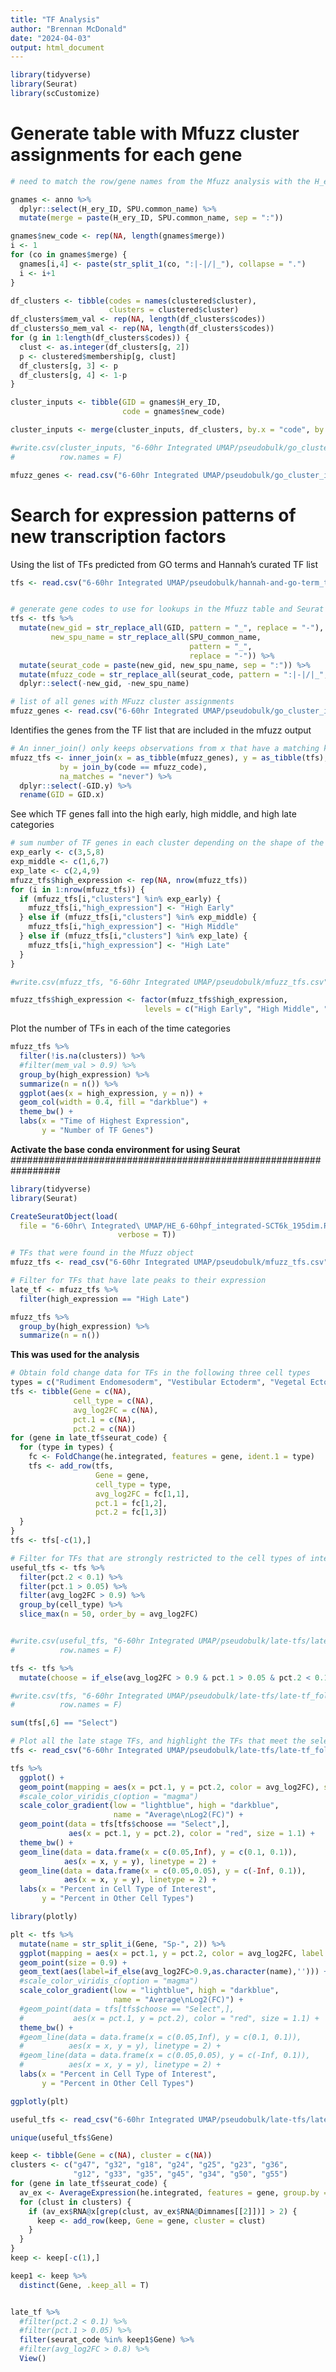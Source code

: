 ```yaml
---
title: "TF Analysis"
author: "Brennan McDonald"
date: "2024-04-03"
output: html_document
---
```


```r
library(tidyverse)
library(Seurat)
library(scCustomize)
```


# Generate table with Mfuzz cluster assignments for each gene

```r
# need to match the row/gene names from the Mfuzz analysis with the H_ery IDs from the GO annotation dataset

gnames <- anno %>% 
  dplyr::select(H_ery_ID, SPU.common_name) %>% 
  mutate(merge = paste(H_ery_ID, SPU.common_name, sep = ":"))

gnames$new_code <- rep(NA, length(gnames$merge))
i <- 1
for (co in gnames$merge) {
  gnames[i,4] <- paste(str_split_1(co, ":|-|/|_"), collapse = ".")
  i <- i+1
}

df_clusters <- tibble(codes = names(clustered$cluster), 
                      clusters = clustered$cluster)
df_clusters$mem_val <- rep(NA, length(df_clusters$codes))
df_clusters$o_mem_val <- rep(NA, length(df_clusters$codes))
for (g in 1:length(df_clusters$codes)) {
  clust <- as.integer(df_clusters[g, 2])
  p <- clustered$membership[g, clust]
  df_clusters[g, 3] <- p
  df_clusters[g, 4] <- 1-p
}

cluster_inputs <- tibble(GID = gnames$H_ery_ID,
                         code = gnames$new_code)

cluster_inputs <- merge(cluster_inputs, df_clusters, by.x = "code", by.y = "codes")

#write.csv(cluster_inputs, "6-60hr Integrated UMAP/pseudobulk/go_cluster_inputs.csv", 
#          row.names = F)
```

```r
mfuzz_genes <- read.csv("6-60hr Integrated UMAP/pseudobulk/go_cluster_inputs.csv")
```


# Search for expression patterns of new transcription factors

Using the list of TFs predicted from GO terms and Hannah's curated TF list

```r
tfs <- read.csv("6-60hr Integrated UMAP/pseudobulk/hannah-and-go-term_tf-list.csv")


# generate gene codes to use for lookups in the Mfuzz table and Seurat object
tfs <- tfs %>% 
  mutate(new_gid = str_replace_all(GID, pattern = "_", replace = "-"),
         new_spu_name = str_replace_all(SPU_common_name, 
                                        pattern = "_", 
                                        replace = "-")) %>% 
  mutate(seurat_code = paste(new_gid, new_spu_name, sep = ":")) %>% 
  mutate(mfuzz_code = str_replace_all(seurat_code, pattern = ":|-|/|_", replace = ".")) %>% 
  dplyr::select(-new_gid, -new_spu_name)
```


```r
# list of all genes with MFuzz cluster assignments
mfuzz_genes <- read.csv("6-60hr Integrated UMAP/pseudobulk/go_cluster_inputs.csv")
```

Identifies the genes from the TF list that are included in the mfuzz output

```r
# An inner_join() only keeps observations from x that have a matching key in y.
mfuzz_tfs <- inner_join(x = as_tibble(mfuzz_genes), y = as_tibble(tfs),
           by = join_by(code == mfuzz_code),
           na_matches = "never") %>% 
  dplyr::select(-GID.y) %>% 
  rename(GID = GID.x)
```

See which TF genes fall into the high early, high middle, and high late categories

```r
# sum number of TF genes in each cluster depending on the shape of the expression profile
exp_early <- c(3,5,8)
exp_middle <- c(1,6,7)
exp_late <- c(2,4,9)
mfuzz_tfs$high_expression <- rep(NA, nrow(mfuzz_tfs))
for (i in 1:nrow(mfuzz_tfs)) {
  if (mfuzz_tfs[i,"clusters"] %in% exp_early) {
    mfuzz_tfs[i,"high_expression"] <- "High Early"
  } else if (mfuzz_tfs[i,"clusters"] %in% exp_middle) {
    mfuzz_tfs[i,"high_expression"] <- "High Middle"
  } else if (mfuzz_tfs[i,"clusters"] %in% exp_late) {
    mfuzz_tfs[i,"high_expression"] <- "High Late"
  }
}

#write.csv(mfuzz_tfs, "6-60hr Integrated UMAP/pseudobulk/mfuzz_tfs.csv", row.names = F)

mfuzz_tfs$high_expression <- factor(mfuzz_tfs$high_expression,
                              levels = c("High Early", "High Middle", "High Late"))
```

Plot the number of TFs in each of the time categories

```r
mfuzz_tfs %>% 
  filter(!is.na(clusters)) %>% 
  #filter(mem_val > 0.9) %>% 
  group_by(high_expression) %>% 
  summarize(n = n()) %>% 
  ggplot(aes(x = high_expression, y = n)) +
  geom_col(width = 0.4, fill = "darkblue") +
  theme_bw() +
  labs(x = "Time of Highest Expression",
       y = "Number of TF Genes")
```


#################################################################
**Activate the base conda environment for using Seurat**
#################################################################

```r
library(tidyverse)
library(Seurat)
```

```r
CreateSeuratObject(load(
  file = "6-60hr\ Integrated\ UMAP/HE_6-60hpf_integrated-SCT6k_195dim.Rda", 
                        verbose = T))
```

```r
# TFs that were found in the Mfuzz object
mfuzz_tfs <- read_csv("6-60hr Integrated UMAP/pseudobulk/mfuzz_tfs.csv")

# Filter for TFs that have late peaks to their expression
late_tf <- mfuzz_tfs %>% 
  filter(high_expression == "High Late")

mfuzz_tfs %>% 
  group_by(high_expression) %>% 
  summarize(n = n())
```



**This was used for the analysis**

```r
# Obtain fold change data for TFs in the following three cell types
types = c("Rudiment Endomesoderm", "Vestibular Ectoderm", "Vegetal Ectoderm")
tfs <- tibble(Gene = c(NA),
              cell_type = c(NA),
              avg_log2FC = c(NA),
              pct.1 = c(NA),
              pct.2 = c(NA))
for (gene in late_tf$seurat_code) {
  for (type in types) {
    fc <- FoldChange(he.integrated, features = gene, ident.1 = type)
    tfs <- add_row(tfs, 
                   Gene = gene,
                   cell_type = type,
                   avg_log2FC = fc[1,1],
                   pct.1 = fc[1,2],
                   pct.2 = fc[1,3])
  }
}
tfs <- tfs[-c(1),]

# Filter for TFs that are strongly restricted to the cell types of interest
useful_tfs <- tfs %>% 
  filter(pct.2 < 0.1) %>% 
  filter(pct.1 > 0.05) %>% 
  filter(avg_log2FC > 0.9) %>% 
  group_by(cell_type) %>% 
  slice_max(n = 50, order_by = avg_log2FC)


#write.csv(useful_tfs, "6-60hr Integrated UMAP/pseudobulk/late-tfs/late-tf_final-list.csv",
#          row.names = F)

tfs <- tfs %>%
  mutate(choose = if_else(avg_log2FC > 0.9 & pct.1 > 0.05 & pct.2 < 0.1, "Select", "No"))

#write.csv(tfs, "6-60hr Integrated UMAP/pseudobulk/late-tfs/late-tf_fold-change.csv", 
#          row.names = F)

sum(tfs[,6] == "Select")
```


```r
# Plot all the late stage TFs, and highlight the TFs that meet the selection criteria
tfs <- read_csv("6-60hr Integrated UMAP/pseudobulk/late-tfs/late-tf_fold-change.csv")

tfs %>% 
  ggplot() + 
  geom_point(mapping = aes(x = pct.1, y = pct.2, color = avg_log2FC), size = 0.9) + 
  #scale_color_viridis_c(option = "magma")
  scale_color_gradient(low = "lightblue", high = "darkblue",
                       name = "Average\nLog2(FC)") +
  geom_point(data = tfs[tfs$choose == "Select",], 
             aes(x = pct.1, y = pct.2), color = "red", size = 1.1) +
  theme_bw() +
  geom_line(data = data.frame(x = c(0.05,Inf), y = c(0.1, 0.1)), 
            aes(x = x, y = y), linetype = 2) +
  geom_line(data = data.frame(x = c(0.05,0.05), y = c(-Inf, 0.1)), 
            aes(x = x, y = y), linetype = 2) +
  labs(x = "Percent in Cell Type of Interest",
       y = "Percent in Other Cell Types")
```


```r
library(plotly)

plt <- tfs %>% 
  mutate(name = str_split_i(Gene, "Sp-", 2)) %>%
  ggplot(mapping = aes(x = pct.1, y = pct.2, color = avg_log2FC, label = name)) + 
  geom_point(size = 0.9) + 
  geom_text(aes(label=if_else(avg_log2FC>0.9,as.character(name),''))) +
  #scale_color_viridis_c(option = "magma")
  scale_color_gradient(low = "lightblue", high = "darkblue",
                       name = "Average\nLog2(FC)") +
  #geom_point(data = tfs[tfs$choose == "Select",], 
  #           aes(x = pct.1, y = pct.2), color = "red", size = 1.1) +
  theme_bw() +
  #geom_line(data = data.frame(x = c(0.05,Inf), y = c(0.1, 0.1)), 
  #          aes(x = x, y = y), linetype = 2) +
  #geom_line(data = data.frame(x = c(0.05,0.05), y = c(-Inf, 0.1)), 
  #          aes(x = x, y = y), linetype = 2) +
  labs(x = "Percent in Cell Type of Interest",
       y = "Percent in Other Cell Types")

ggplotly(plt)
```




```r
useful_tfs <- read_csv("6-60hr Integrated UMAP/pseudobulk/late-tfs/late-tf_final-list.csv")

unique(useful_tfs$Gene)
```



```r
keep <- tibble(Gene = c(NA), cluster = c(NA))
clusters <- c("g47", "g32", "g18", "g24", "g25", "g23", "g36", 
              "g12", "g33", "g35", "g45", "g34", "g50", "g55")
for (gene in late_tf$seurat_code) {
  av_ex <- AverageExpression(he.integrated, features = gene, group.by = "seurat_clusters")
  for (clust in clusters) {
    if (av_ex$RNA@x[grep(clust, av_ex$RNA@Dimnames[[2]])] > 2) {
      keep <- add_row(keep, Gene = gene, cluster = clust)
    }
  }
}
keep <- keep[-c(1),]

keep1 <- keep %>% 
  distinct(Gene, .keep_all = T)


late_tf %>% 
  #filter(pct.2 < 0.1) %>% 
  #filter(pct.1 > 0.05) %>% 
  filter(seurat_code %in% keep1$Gene) %>% 
  #filter(avg_log2FC > 0.8) %>% 
  View()
```




